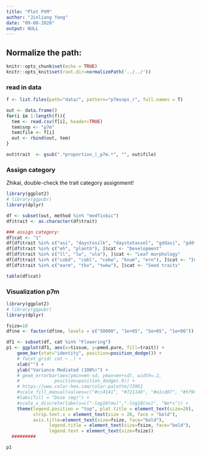 ```yaml
---
title: "Plot PVM"
author: "Jinliang Yang"
date: "09-08-2020"
output: NULL
---
```



## Normalize the path:

```r
knitr::opts_chunk$set(echo = TRUE) 
knitr::opts_knit$set(root.dir=normalizePath('../../')) 
```

### read in data

```r

f <- list.files(path="data/", pattern="p7msnps_r", full.names = T)

out <- data.frame()
for(i in 1:length(f)){
  tem <- read.csv(f[i], header=TRUE)
  tem$snp <- "p7m"
  tem$file <- f[i]
  out <- rbind(out, tem)
}

out$trait  <- gsub(".*proportion_|_p7m.*", "", out$file)

```

### Assign category

Zhikai, double-check the trait category assignment!
```r
library(ggplot2)
# library(ggpubr)
library(dplyr)

df <- subset(out, method %in% "medfixbic")
df$trait <- as.character(df$trait)

### assign category: 
df$cat <- "1"
df[df$trait %in% c("asi", "daystosilk", "daystotassel", "gddasi", "gddtosilk", "gddtoassel"), ]$cat <- "Flowering"
df[df$trait %in% c("eh", "planth"), ]$cat <- "Development"
df[df$trait %in% c("ll", "lw", "ula"), ]$cat <- "Leaf morphology"
df[df$trait %in% c("cobd", "cobl", "cobw", "knum", "ern"), ]$cat <- "Inflorescence"
df[df$trait %in% c("earm", "tkv", "twkw"), ]$cat <- "Seed traits"

table(df$cat)
```


### Visualization p7m

```r
library(ggplot2)
# library(ggpubr)
library(dplyr)

fsize=18
df$ne <- factor(df$ne, levels = c("50000", "1e+05", "5e+05", "1e+06"))

df1 <- subset(df, cat %in% "Flowering")
p1 <- ggplot(df1, aes(x=tissue, y=pmed.pure, fill=trait)) +
    geom_bar(stat="identity", position=position_dodge()) +
    # facet_grid( cat ~ .) +
    xlab("") +
    ylab("Variance Mediated (100%)") +
    # geom_errorbar(aes(ymin=mn-sd, ymax=mn+sd), width=.2,
    #             position=position_dodge(.9)) +
    # https://www.color-hex.com/color-palette/73961
    #scale_fill_manual(values=c("#cc4141", "#72114b", "#e1cd07", "#5f9057", "#114c63")) +
    #labs(fill = "Dose (mg)") +
    #scale_x_discrete(labels=c("-log10(mu)","-log10(nu)", "Ne*s")) +
    theme(legend.position = "top", plot.title = element_text(size=20), axis.text=element_text(size=15),
          strip.text.x = element_text(size = 20, face = "bold"),
          axis.title=element_text(size=fsize, face="bold"),
                legend.title = element_text(size=fsize, face="bold"),
                legend.text = element_text(size=fsize))
  #########

p1
```



